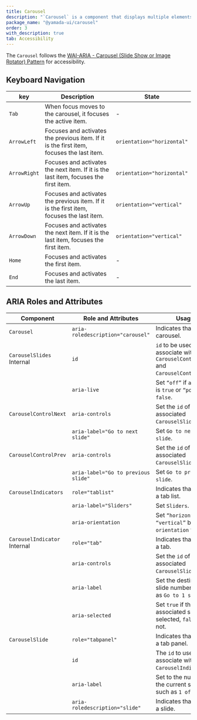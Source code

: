 ```yaml
---
title: Carousel
description: "`Carousel` is a component that displays multiple elements like a slideshow."
package_name: "@yamada-ui/carousel"
order: 3
with_description: true
tab: Accessibility
---
```


The `Carousel` follows the [WAI-ARIA - Carousel (Slide Show or Image Rotator) Pattern](https://www.w3.org/WAI/ARIA/apg/patterns/carousel/) for accessibility.

## Keyboard Navigation

| key          | Description                                                                              | State                      |
| ------------ | ---------------------------------------------------------------------------------------- | -------------------------- |
| `Tab`        | When focus moves to the carousel, it focuses the active item.                            | -                          |
| `ArrowLeft`  | Focuses and activates the previous item. If it is the first item, focuses the last item. | `orientation="horizontal"` |
| `ArrowRight` | Focuses and activates the next item. If it is the last item, focuses the first item.     | `orientation="horizontal"` |
| `ArrowUp`    | Focuses and activates the previous item. If it is the first item, focuses the last item. | `orientation="vertical"`   |
| `ArrowDown`  | Focuses and activates the next item. If it is the last item, focuses the first item.     | `orientation="vertical"`   |
| `Home`       | Focuses and activates the first item.                                                    | -                          |
| `End`        | Focuses and activates the last item.                                                     | -                          |

## ARIA Roles and Attributes

| Component                               | Role and Attributes                 | Usage                                                                              |
| --------------------------------------- | ----------------------------------- | ---------------------------------------------------------------------------------- |
| `Carousel`                              | `aria-roledescription="carousel"`   | Indicates that it is a carousel.                                                   |
| `CarouselSlides` <Tag>Internal</Tag>    | `id`                                | `id` to be used to associate with `CarouselControlNext` and `CarouselControlPrev`. |
|                                         | `aria-live`                         | Set `“off”` if `autoplay` is `true` or `“polite”` if `false`.                      |
| `CarouselControlNext`                   | `aria-controls`                     | Set the `id` of the associated `CarouselSlides`.                                   |
|                                         | `aria-label="Go to next slide"`     | Set `Go to next slide`.                                                            |
| `CarouselControlPrev`                   | `aria-controls`                     | Set the `id` of the associated `CarouselSlides`.                                   |
|                                         | `aria-label="Go to previous slide"` | Set `Go to previous slide`.                                                        |
| `CarouselIndicators`                    | `role="tablist"`                    | Indicates that this is a tab list.                                                 |
|                                         | `aria-label="Sliders"`              | Set `Sliders`.                                                                     |
|                                         | `aria-orientation`                  | Set `“horizontal”` or `“vertical”` based on `orientation` value.                   |
| `CarouselIndicator` <Tag>Internal</Tag> | `role="tab"`                        | Indicates that this is a tab.                                                      |
|                                         | `aria-controls`                     | Set the `id` of the associated `CarouselSlide`.                                    |
|                                         | `aria-label`                        | Set the destination slide number, such as `Go to 1 slide`.                         |
|                                         | `aria-selected`                     | Set `true` if the associated slide is selected, `false` if not.                    |
| `CarouselSlide`                         | `role="tabpanel"`                   | Indicates that this is a tab panel.                                                |
|                                         | `id`                                | The `id` to use to associate with the `CarouselIndicator`.                         |
|                                         | `aria-label`                        | Set to the number of the current slide, such as `1 of 4`.                          |
|                                         | `aria-roledescription="slide"`      | Indicates that this is a slide.                                                    |
